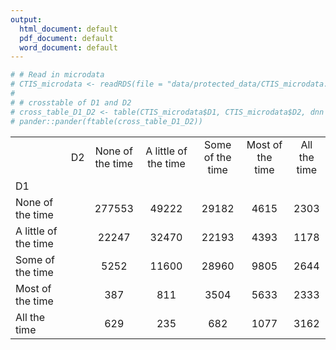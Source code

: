 ```yaml
---
output:
  html_document: default
  pdf_document: default
  word_document: default
---
```

```r
# # Read in microdata
# CTIS_microdata <- readRDS(file = "data/protected_data/CTIS_microdata.RDS")
# 
# # crosstable of D1 and D2
# cross_table_D1_D2 <- table(CTIS_microdata$D1, CTIS_microdata$D2, dnn = c("D1", "D2"))
# pander::pander(ftable(cross_table_D1_D2))
```
---------------------- ---- ------------------ ---------------------- ------------------ ------------------ --------------
                        D2   None of the time   A little of the time   Some of the time   Most of the time   All the time 

          D1                                                         

   None of the time               277553               49222                29182               4615             2303     

 A little of the time             22247                32470                22193               4393             1178

   Some of the time                5252                11600                28960               9805             2644 

   Most of the time                387                  811                  3504               5633             2333

     All the time                  629                  235                  682                1077             3162
---------------------- ---- ------------------ ---------------------- ------------------ ------------------ --------------